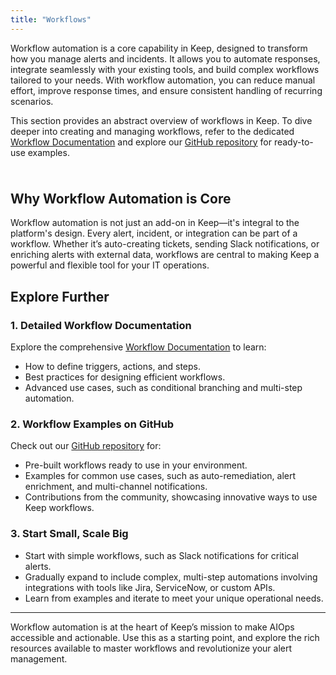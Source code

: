 ```yaml
---
title: "Workflows"
---
```


Workflow automation is a core capability in Keep, designed to transform how you manage alerts and incidents. It allows you to automate responses, integrate seamlessly with your existing tools, and build complex workflows tailored to your needs. With workflow automation, you can reduce manual effort, improve response times, and ensure consistent handling of recurring scenarios.

This section provides an abstract overview of workflows in Keep. To dive deeper into creating and managing workflows, refer to the dedicated [Workflow Documentation](#workflow-documentation) and explore our [GitHub repository](https://github.com/keephq/keep-workflows) for ready-to-use examples.



<Frame width="100" height="200">
  <img height="10" src="/images/workflow.png" />
</Frame>


## Why Workflow Automation is Core

Workflow automation is not just an add-on in Keep—it's integral to the platform's design. Every alert, incident, or integration can be part of a workflow. Whether it’s auto-creating tickets, sending Slack notifications, or enriching alerts with external data, workflows are central to making Keep a powerful and flexible tool for your IT operations.

## Explore Further

### 1. Detailed Workflow Documentation
Explore the comprehensive [Workflow Documentation](#workflow-documentation) to learn:
- How to define triggers, actions, and steps.
- Best practices for designing efficient workflows.
- Advanced use cases, such as conditional branching and multi-step automation.

### 2. Workflow Examples on GitHub
Check out our [GitHub repository](https://github.com/keephq/keep/tree/main/examples/workflows) for:
- Pre-built workflows ready to use in your environment.
- Examples for common use cases, such as auto-remediation, alert enrichment, and multi-channel notifications.
- Contributions from the community, showcasing innovative ways to use Keep workflows.

### 3. Start Small, Scale Big
- Start with simple workflows, such as Slack notifications for critical alerts.
- Gradually expand to include complex, multi-step automations involving integrations with tools like Jira, ServiceNow, or custom APIs.
- Learn from examples and iterate to meet your unique operational needs.

---

Workflow automation is at the heart of Keep’s mission to make AIOps accessible and actionable. Use this as a starting point, and explore the rich resources available to master workflows and revolutionize your alert management.
